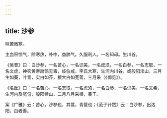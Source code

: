 ```yaml
---
---
---
```

title: 沙参
---



味苦微寒。

主血积惊气，除寒热，补中，益肺气。久服利人。一名知母。生川谷。

《吴普》曰：白沙参，一名苦心，一名识美，一名虎须，一名白参，一名志取，一名文虎，神农黄帝扁鹊无毒，岐伯咸，李氏大寒，生河内川谷，或般阳渎山，三月生如葵，叶青，实白如芥，根大白如芜菁，三月采（《御览》）。

《名医》曰：一名苦心，一名志取，一名虎须，一名白参，一名识美，一名文希，生河内及冤句，般阳续山，二月八月采根，暴干。

案《广雅》云：苦心，沙参也，其蒿，青蓑也；《范子计然》云：白沙参，出洛阳，白者善。